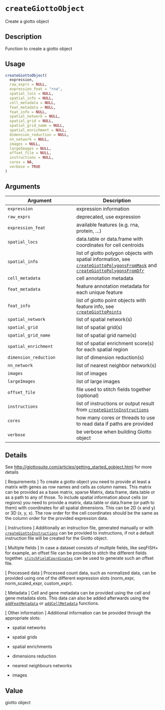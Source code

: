 # `createGiottoObject`

Create a giotto object


## Description

Function to create a giotto object


## Usage

```r
createGiottoObject(
  expression,
  raw_exprs = NULL,
  expression_feat = "rna",
  spatial_locs = NULL,
  spatial_info = NULL,
  cell_metadata = NULL,
  feat_metadata = NULL,
  feat_info = NULL,
  spatial_network = NULL,
  spatial_grid = NULL,
  spatial_grid_name = NULL,
  spatial_enrichment = NULL,
  dimension_reduction = NULL,
  nn_network = NULL,
  images = NULL,
  largeImages = NULL,
  offset_file = NULL,
  instructions = NULL,
  cores = NA,
  verbose = TRUE
)
```


## Arguments

Argument      |Description
------------- |----------------
`expression`     |     expression information
`raw_exprs`     |     deprecated, use expression
`expression_feat`     |     available features (e.g. rna, protein, ...)
`spatial_locs`     |     data.table or data.frame with coordinates for cell centroids
`spatial_info`     |     list of giotto polygon objects with spatial information, see [`createGiottoPolygonsFromMask`](#creategiottopolygonsfrommask) and [`createGiottoPolygonsFromDfr`](#creategiottopolygonsfromdfr)
`cell_metadata`     |     cell annotation metadata
`feat_metadata`     |     feature annotation metadata for each unique feature
`feat_info`     |     list of giotto point objects with feature info, see [`createGiottoPoints`](#creategiottopoints)
`spatial_network`     |     list of spatial network(s)
`spatial_grid`     |     list of spatial grid(s)
`spatial_grid_name`     |     list of spatial grid name(s)
`spatial_enrichment`     |     list of spatial enrichment score(s) for each spatial region
`dimension_reduction`     |     list of dimension reduction(s)
`nn_network`     |     list of nearest neighbor network(s)
`images`     |     list of images
`largeImages`     |     list of large images
`offset_file`     |     file used to stitch fields together (optional)
`instructions`     |     list of instructions or output result from [`createGiottoInstructions`](#creategiottoinstructions)
`cores`     |     how many cores or threads to use to read data if paths are provided
`verbose`     |     be verbose when building Giotto object


## Details

See [http://giottosuite.com/articles/getting_started_gobject.html](http://giottosuite.com/articles/getting_started_gobject.html) for more details
 
 [ Requirements ] To create a giotto object you need to provide at least a matrix with genes as
 row names and cells as column names. This matrix can be provided as a base matrix, sparse Matrix, data.frame,
 data.table or as a path to any of those.
 To include spatial information about cells (or regions) you need to provide a matrix, data.table or data.frame (or path to them)
 with coordinates for all spatial dimensions. This can be 2D (x and y) or 3D (x, y, x).
 The row order for the cell coordinates should be the same as the column order for the provided expression data.
 
 [ Instructions ] Additionally an instruction file, generated manually or with [`createGiottoInstructions`](#creategiottoinstructions) 
 can be provided to instructions, if not a default instruction file will be created
 for the Giotto object.
 
 [ Multiple fields ] In case a dataset consists of multiple fields, like seqFISH+ for example,
 an offset file can be provided to stitch the different fields together. [`stitchFieldCoordinates`](#stitchfieldcoordinates) 
 can be used to generate such an offset file.
 
 [ Processed data ] Processed count data, such as normalized data, can be provided using
 one of the different expression slots (norm_expr, norm_scaled_expr, custom_expr).
 
 [ Metadata ] Cell and gene metadata can be provided using the cell and gene metadata slots.
 This data can also be added afterwards using the [`addFeatMetadata`](#addfeatmetadata) or [`addCellMetadata`](#addcellmetadata) functions.
 
 [ Other information ] Additional information can be provided through the appropriate slots:
   

*  spatial networks   

*  spatial grids   

*  spatial enrichments   

*  dimensions reduction   

*  nearest neighbours networks   

*  images


## Value

giotto object


